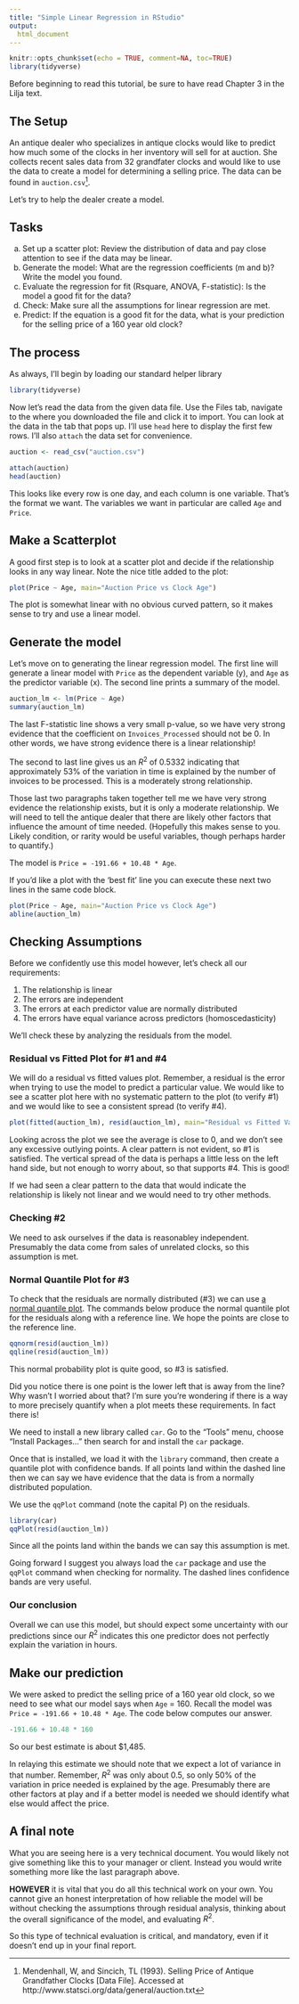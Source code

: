 ```yaml
---
title: "Simple Linear Regression in RStudio"
output:
  html_document
---
```


```r
knitr::opts_chunk$set(echo = TRUE, comment=NA, toc=TRUE)
library(tidyverse)
```

Before beginning to read this tutorial, be sure to have read Chapter 3 in the Lilja text.

## The Setup

An antique dealer who specializes in antique clocks would like to predict how much some of the clocks in her inventory will sell for at auction. She collects recent sales data from 32 grandfater clocks and would like to use the data to create a model for determining a selling price. The data can be found in `auction.csv`^[Mendenhall, W, and Sincich, TL (1993). Selling Price of Antique Grandfather Clocks [Data File]. Accessed at http://www.statsci.org/data/general/auction.txt].

Let's try to help the dealer create a model.

## Tasks

a.  Set up a scatter plot: Review the distribution of data and pay close attention to see if the data may be linear.
b.  Generate the model: What are the regression coefficients (m and b)? Write the model you found.
d.  Evaluate the regression for fit (Rsquare, ANOVA, F-statistic): Is the model a good fit for the data?
c.  Check: Make sure all the assumptions for linear regression are met.
e.  Predict: If the equation is a good fit for the data, what is your prediction for the selling price of a 160 year old clock?


## The process

As always, I'll begin by loading our standard helper library
```r
library(tidyverse)
```

Now let's read the data from the given data file.  Use the Files tab, navigate to the where you downloaded the file and click it to import.  You can look at the data in the tab that pops up.  I'll use `head` here to display the first few rows.  I'll also `attach` the data set for convenience.
```r
auction <- read_csv("auction.csv")
```
```r
attach(auction)
head(auction)
```

This looks like every row is one day, and each column is one variable.  That's the format we want.  The variables we want in particular are called `Age` and `Price`.

## Make a Scatterplot
A good first step is to look at a scatter plot and decide if the relationship looks in any way linear.  Note the nice title added to the plot:
```r
plot(Price ~ Age, main="Auction Price vs Clock Age")
```

The plot is somewhat linear with no obvious curved pattern, so it makes sense to try and use a linear model.  

## Generate the model
Let's move on to generating the linear regression model.  The first line will generate a linear model with `Price` as the dependent variable (y), and `Age` as the predictor variable (x).  The second line prints a summary of the model.
```r
auction_lm <- lm(Price ~ Age)
summary(auction_lm)
```

The last F-statistic line shows a very small p-value, so we have very strong evidence that the coefficient on `Invoices_Processed` should not be 0. In other words, we have strong evidence there is a linear relationship!

The second to last line gives us an $R^2$ of 0.5332 indicating that approximately 53% of the variation in time is explained by the number of invoices to be processed.  This is a moderately strong relationship.

Those last two paragraphs taken together tell me we have very strong evidence the relationship exists, but it is only a moderate relationship.  We will need to tell the antique dealer that there are likely other factors that influence the amount of time needed. (Hopefully this makes sense to you.  Likely condition, or rarity would be useful variables, though perhaps harder to quantify.)

The model is `Price = -191.66 + 10.48 * Age`.

If you'd like a plot with the 'best fit' line you can execute these next two lines in the same code block.
```r
plot(Price ~ Age, main="Auction Price vs Clock Age")
abline(auction_lm)
```


## Checking Assumptions

Before we confidently use this model however, let's check all our requirements:

1. The relationship is linear
2. The errors are independent
3. The errors at each predictor value are normally distributed
4. The errors have equal variance across predictors (homoscedasticity)

We'll check these by analyzing the residuals from the model.

### Residual vs Fitted Plot for #1 and #4
We will do a residual vs fitted values plot. Remember, a residual is the error when trying to use the model to predict a particular value. We would like to see a scatter plot here with no systematic pattern to the plot (to verify #1) and we would like to see a consistent spread (to verify #4).
```r
plot(fitted(auction_lm), resid(auction_lm), main="Residual vs Fitted Values")
```

Looking across the plot we see the average is close to 0, and we don't see any excessive outlying points.  A clear pattern is not evident, so #1 is satisfied.  The vertical spread of the data is perhaps a little less on the left hand side, but not enough to worry about, so that supports #4.  This is good!

If we had seen a clear pattern to the data that would indicate the relationship is likely not linear and we would need to try other methods.  


### Checking #2
We need to ask ourselves if the data is reasonabley independent. Presumably the data come from sales of unrelated clocks, so this assumption is met.


### Normal Quantile Plot for #3
To check that the residuals are normally distributed (#3) we can use [a normal quantile plot](https://newonlinecourses.science.psu.edu/stat501/node/281/).  The commands below produce the normal quantile plot for the residuals along with a reference line.  We hope the points are close to the reference line.
```r
qqnorm(resid(auction_lm))
qqline(resid(auction_lm))
```

This normal probability plot is quite good, so #3 is satisfied.

Did you notice there is one point is the lower left that is away from the line?  Why wasn't I worried about that?  I'm sure you're wondering if there is a way to more precisely quantify when a plot meets these requirements.  In fact there is!

We need to install a new library called `car`.  Go to the "Tools" menu, choose "Install Packages..." then search for and install the `car` package.

Once that is installed, we load it with the `library` command, then create a quantile plot with confidence bands.  If all points land within the dashed line then we can say we have evidence that the data is from a normally distributed population.

We use the `qqPlot` command (note the capital P) on the residuals.
```r
library(car)
qqPlot(resid(auction_lm))
```

Since all the points land within the bands we can say this assumption is met.

Going forward I suggest you always load the `car` package and use the `qqPlot` command when checking for normality.  The dashed lines confidence bands are very useful.

### Our conclusion

Overall we can use this model, but should expect some uncertainty with our predictions since our $R^2$ indicates this one predictor does not perfectly explain the variation in hours.

## Make our prediction
We were asked to predict the selling price of a 160 year old clock, so we need to see what our model says when `Age` = 160.  Recall the model was `Price = -191.66 + 10.48 * Age`.  The code below computes our answer.
```r
-191.66 + 10.48 * 160
```

So our best estimate is about $1,485.

In relaying this estimate we should note that we expect a lot of variance in that number.  Remember, $R^2$ was only about 0.5, so only 50% of the variation in price needed is explained by the age.  Presumably there are other factors at play and if a better model is needed we should identify what else would affect the price.


## A final note
What you are seeing here is a very technical document.  You would likely not give something like this to your manager or client.  Instead you would write something more like the last paragraph above.  

**HOWEVER** it is vital that you do all this technical work on your own.  You cannot give an honest interpretation of how reliable the model will be without checking the assumptions through residual analysis, thinking about the overall significance of the model, and evaluating $R^2$.

So this type of technical evaluation is critical, and mandatory, even if it doesn't end up in your final report.